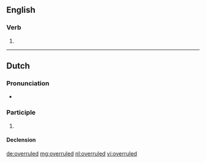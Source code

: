 ==English==

===Verb===
{{head|en|verb form}}

# {{en-past of|overrule}}

----

==Dutch==

===Pronunciation===
* {{audio|Nl-overruled.ogg|Audio|lang=nl}}

===Participle===
{{nl-past-ptc}}

# {{nl-verb form of|t=past|m=ptc|overrulen}}

====Declension====
{{nl-decl-past-ptc}}

[[de:overruled]]
[[mg:overruled]]
[[nl:overruled]]
[[vi:overruled]]